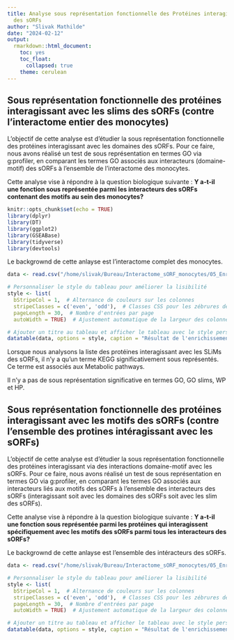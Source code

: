 ```yaml
---
title: Analyse sous représentation fonctionnelle des Protéines interagissant avec les slims
  des sORFs
author: "Slivak Mathilde"
date: "2024-02-12"
output:
  rmarkdown::html_document:
    toc: yes
    toc_float:
      collapsed: true
    theme: cerulean
---
```


## Sous représentation fonctionnelle des protéines interagissant avec les slims des sORFs (contre l'interactome entier des monocytes)

L'objectif de cette analyse est d'étudier la sous représentation fonctionnelle des protéines interagissant avec les domaines des sORFs. Pour ce faire, nous avons réalisé un test de sous représentation en termes GO via g:profiler, en comparant les termes GO associés aux interacteurs (domaine-motif) des sORFs à l'ensemble de l'interactome des monocytes.

Cette analyse vise à répondre à la question biologique suivante : __Y a-t-il une fonction sous représentée parmi les interacteurs des sORFs contenant des motifs au sein des monocytes?__

```r
knitr::opts_chunk$set(echo = TRUE)
library(dplyr)
library(DT)
library(ggplot2)
library(GSEABase)
library(tidyverse)
library(devtools)
```


Le backgrownd de cette anlayse est l'interactome complet des monocytes. 
```r


data <- read.csv("/home/slivak/Bureau/Interactome_sORF_monocytes/05_Enrichissement_GO/01_Reference/gProfiler_results/gProfiler_hsapiens_27-02-2024 14-46-45__intersections.csv", header = TRUE)

# Personnaliser le style du tableau pour améliorer la lisibilité
style <- list(
  bStripeCol = 1,  # Alternance de couleurs sur les colonnes
  stripeClasses = c('even', 'odd'),  # Classes CSS pour les zébrures de lignes
  pageLength = 30,  # Nombre d'entrées par page
  autoWidth = TRUE)  # Ajustement automatique de la largeur des colonnes


```

```r
# Ajouter un titre au tableau et afficher le tableau avec le style personnalisé
datatable(data, options = style, caption = "Résultat de l'enrichissement fonctionnel ")
```

Lorsque nous analysons la liste des protéines interagissant avec les SLiMs des sORFs, il n'y a qu'un terme KEGG significativement sous représentés. Ce terme est associés aux Metabolic pathways. 

Il n'y a pas de sous représentation significative en termes GO, GO slims, WP et HP.


## Sous représentation fonctionnelle des protéines interagissant avec les motifs des sORFs (contre l'ensemble des protines intéragissant avec les sORFs)
L'objectif de cette analyse est d'étudier la sous représentation fonctionnelle des protéines interagissant via des interactions domaine-motif avec les sORFs. Pour ce faire, nous avons réalisé un test de sous représentation en termes GO via g:profiler, en comparant les termes GO associés aux interacteurs liés aux motifs des sORFs à l'ensemble des interacteurs des sORFs (interagissant soit avec les domaines des sORFs soit avec les slim des sORFs).

Cette analyse vise à répondre à la question biologique suivante :
__Y a-t-il une fonction sous représentée parmi les protéines qui interagissent spécifiquement avec les motifs des sORFs parmi tous les interacteurs des sORFs?__


Le backgrownd de cette anlayse est l'ensemble des intéracteurs des sORFs. 
```r


data <- read.csv("/home/slivak/Bureau/Interactome_sORF_monocytes/05_Enrichissement_GO/01_Reference/gProfiler_results/gProfiler_hsapiens_27-02-2024 14-44-33__intersections.csv", header = TRUE)

# Personnaliser le style du tableau pour améliorer la lisibilité
style <- list(
  bStripeCol = 1,  # Alternance de couleurs sur les colonnes
  stripeClasses = c('even', 'odd'),  # Classes CSS pour les zébrures de lignes
  pageLength = 30,  # Nombre d'entrées par page
  autoWidth = TRUE)  # Ajustement automatique de la largeur des colonnes


```

```r
# Ajouter un titre au tableau et afficher le tableau avec le style personnalisé
datatable(data, options = style, caption = "Résultat de l'enrichissement fonctionnel ")
```


